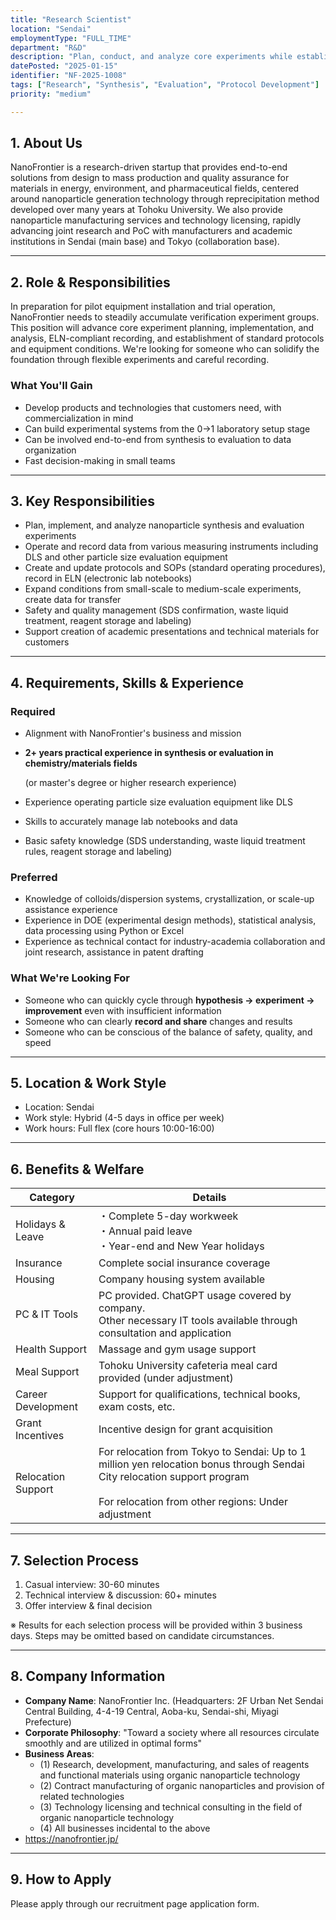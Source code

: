 ```yaml
---
title: "Research Scientist"
location: "Sendai"
employmentType: "FULL_TIME"
department: "R&D"
description: "Plan, conduct, and analyze core experiments while establishing standard protocols and equipment conditions"
datePosted: "2025-01-15"
identifier: "NF-2025-1008"
tags: ["Research", "Synthesis", "Evaluation", "Protocol Development"]
priority: "medium"

---
```


## 1. About Us

NanoFrontier is a research-driven startup that provides end-to-end solutions from design to mass production and quality assurance for materials in energy, environment, and pharmaceutical fields, centered around nanoparticle generation technology through reprecipitation method developed over many years at Tohoku University. We also provide nanoparticle manufacturing services and technology licensing, rapidly advancing joint research and PoC with manufacturers and academic institutions in Sendai (main base) and Tokyo (collaboration base).

---

## 2. Role & Responsibilities

In preparation for pilot equipment installation and trial operation, NanoFrontier needs to steadily accumulate verification experiment groups. This position will advance core experiment planning, implementation, and analysis, ELN-compliant recording, and establishment of standard protocols and equipment conditions. We're looking for someone who can solidify the foundation through flexible experiments and careful recording.

### What You'll Gain

- Develop products and technologies that customers need, with commercialization in mind
- Can build experimental systems from the 0→1 laboratory setup stage
- Can be involved end-to-end from synthesis to evaluation to data organization
- Fast decision-making in small teams

---

## 3. Key Responsibilities

- Plan, implement, and analyze nanoparticle synthesis and evaluation experiments
- Operate and record data from various measuring instruments including DLS and other particle size evaluation equipment
- Create and update protocols and SOPs (standard operating procedures), record in ELN (electronic lab notebooks)
- Expand conditions from small-scale to medium-scale experiments, create data for transfer
- Safety and quality management (SDS confirmation, waste liquid treatment, reagent storage and labeling)
- Support creation of academic presentations and technical materials for customers

---

## 4. Requirements, Skills & Experience

### Required

- Alignment with NanoFrontier's business and mission
- **2+ years practical experience in synthesis or evaluation in chemistry/materials fields**
  
  (or master's degree or higher research experience)
  
- Experience operating particle size evaluation equipment like DLS
- Skills to accurately manage lab notebooks and data
- Basic safety knowledge (SDS understanding, waste liquid treatment rules, reagent storage and labeling)

### Preferred

- Knowledge of colloids/dispersion systems, crystallization, or scale-up assistance experience
- Experience in DOE (experimental design methods), statistical analysis, data processing using Python or Excel
- Experience as technical contact for industry-academia collaboration and joint research, assistance in patent drafting

### What We're Looking For

- Someone who can quickly cycle through **hypothesis → experiment → improvement** even with insufficient information
- Someone who can clearly **record and share** changes and results
- Someone who can be conscious of the balance of safety, quality, and speed

---

## 5. Location & Work Style

- Location: Sendai
- Work style: Hybrid (4-5 days in office per week)
- Work hours: Full flex (core hours 10:00-16:00)

---

## 6. Benefits & Welfare

| Category | Details |
| --- | --- |
| Holidays & Leave | ・Complete 5-day workweek<br/>・Annual paid leave<br/>・Year-end and New Year holidays |
| Insurance | Complete social insurance coverage |
| Housing | Company housing system available |
| PC & IT Tools | PC provided. ChatGPT usage covered by company.<br/>Other necessary IT tools available through consultation and application |
| Health Support | Massage and gym usage support |
| Meal Support | Tohoku University cafeteria meal card provided (under adjustment) |
| Career Development | Support for qualifications, technical books, exam costs, etc. |
| Grant Incentives | Incentive design for grant acquisition |
| Relocation Support | For relocation from Tokyo to Sendai: Up to 1 million yen relocation bonus through Sendai City relocation support program<br/><br/>For relocation from other regions: Under adjustment |

---

## 7. Selection Process

1. Casual interview: 30-60 minutes
2. Technical interview & discussion: 60+ minutes
3. Offer interview & final decision

※ Results for each selection process will be provided within 3 business days. Steps may be omitted based on candidate circumstances.

---

## 8. Company Information

- **Company Name**: NanoFrontier Inc. (Headquarters: 2F Urban Net Sendai Central Building, 4-4-19 Central, Aoba-ku, Sendai-shi, Miyagi Prefecture)
- **Corporate Philosophy**: "Toward a society where all resources circulate smoothly and are utilized in optimal forms"
- **Business Areas**: 
  - (1) Research, development, manufacturing, and sales of reagents and functional materials using organic nanoparticle technology
  - (2) Contract manufacturing of organic nanoparticles and provision of related technologies
  - (3) Technology licensing and technical consulting in the field of organic nanoparticle technology
  - (4) All businesses incidental to the above
- https://nanofrontier.jp/

---

## 9. How to Apply

Please apply through our recruitment page application form.


